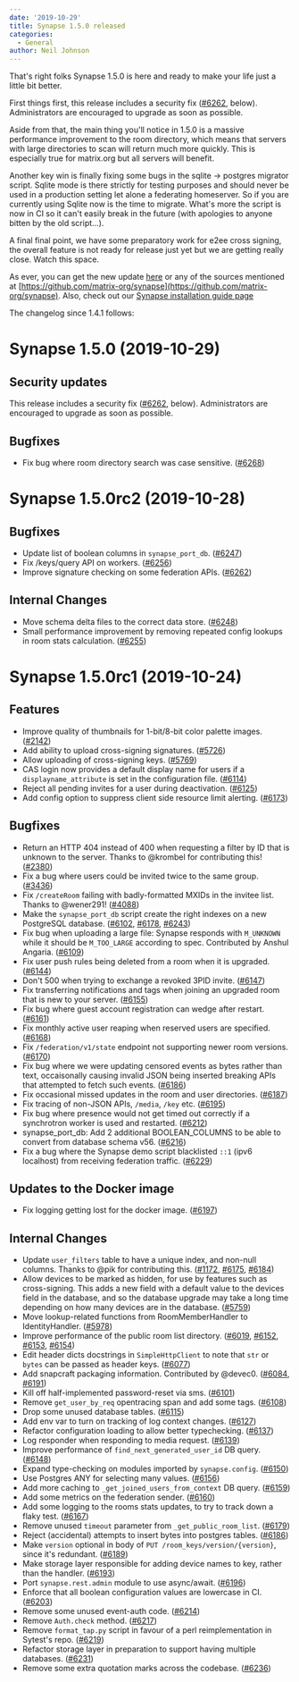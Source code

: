 ```yaml
---
date: '2019-10-29'
title: Synapse 1.5.0 released
categories:
  - General
author: Neil Johnson
---
```


That's right folks Synapse 1.5.0 is here and ready to make your life just a little bit better.

First things first, this release includes a security fix ([\#6262](https://github.com/matrix-org/synapse/issues/6262), below). Administrators are encouraged to upgrade as soon as possible.

Aside from that, the main thing you'll notice in 1.5.0 is a massive performance improvement to the room directory, which means that servers with large directories to scan will return much more quickly. This is especially true for matrix.org but all servers will benefit.

Another key win is finally fixing some bugs in the sqlite -> postgres migrator script. Sqlite mode is there strictly for testing purposes and should never be used in a production setting let alone a federating homeserver. So if you are currently using Sqlite now is the time to migrate. What's more the script is now in CI so it can't easily break in the future (with apologies to anyone bitten by the old script...).

A final final point, we have some preparatory work for e2ee cross signing, the overall feature is not ready for release just yet but we are getting really close. Watch this space.

As ever, you can get the new update [here](https://github.com/matrix-org/synapse/releases/tag/v1.5.0) or any of the sources mentioned at [https://github.com/matrix-org/synapse](https://github.com/matrix-org/synapse). Also, check out our [Synapse installation guide page](https://matrix.org/docs/guides/installing-synapse)

The changelog since 1.4.1 follows:

Synapse 1.5.0 (2019-10-29)
==========================

Security updates
----------------

This release includes a security fix ([\#6262](https://github.com/matrix-org/synapse/issues/6262), below). Administrators are encouraged to upgrade as soon as possible.

Bugfixes
--------

- Fix bug where room directory search was case sensitive. ([\#6268](https://github.com/matrix-org/synapse/issues/6268))


Synapse 1.5.0rc2 (2019-10-28)
=============================

Bugfixes
--------

- Update list of boolean columns in `synapse_port_db`. ([\#6247](https://github.com/matrix-org/synapse/issues/6247))
- Fix /keys/query API on workers. ([\#6256](https://github.com/matrix-org/synapse/issues/6256))
- Improve signature checking on some federation APIs. ([\#6262](https://github.com/matrix-org/synapse/issues/6262))


Internal Changes
----------------

- Move schema delta files to the correct data store. ([\#6248](https://github.com/matrix-org/synapse/issues/6248))
- Small performance improvement by removing repeated config lookups in room stats calculation. ([\#6255](https://github.com/matrix-org/synapse/issues/6255))


Synapse 1.5.0rc1 (2019-10-24)
==========================

Features
--------

- Improve quality of thumbnails for 1-bit/8-bit color palette images. ([\#2142](https://github.com/matrix-org/synapse/issues/2142))
- Add ability to upload cross-signing signatures. ([\#5726](https://github.com/matrix-org/synapse/issues/5726))
- Allow uploading of cross-signing keys. ([\#5769](https://github.com/matrix-org/synapse/issues/5769))
- CAS login now provides a default display name for users if a `displayname_attribute` is set in the configuration file. ([\#6114](https://github.com/matrix-org/synapse/issues/6114))
- Reject all pending invites for a user during deactivation. ([\#6125](https://github.com/matrix-org/synapse/issues/6125))
- Add config option to suppress client side resource limit alerting. ([\#6173](https://github.com/matrix-org/synapse/issues/6173))


Bugfixes
--------

- Return an HTTP 404 instead of 400 when requesting a filter by ID that is unknown to the server. Thanks to @krombel for contributing this! ([\#2380](https://github.com/matrix-org/synapse/issues/2380))
- Fix a bug where users could be invited twice to the same group. ([\#3436](https://github.com/matrix-org/synapse/issues/3436))
- Fix `/createRoom` failing with badly-formatted MXIDs in the invitee list. Thanks to @wener291! ([\#4088](https://github.com/matrix-org/synapse/issues/4088))
- Make the `synapse_port_db` script create the right indexes on a new PostgreSQL database. ([\#6102](https://github.com/matrix-org/synapse/issues/6102), [\#6178](https://github.com/matrix-org/synapse/issues/6178), [\#6243](https://github.com/matrix-org/synapse/issues/6243))
- Fix bug when uploading a large file: Synapse responds with `M_UNKNOWN` while it should be `M_TOO_LARGE` according to spec. Contributed by Anshul Angaria. ([\#6109](https://github.com/matrix-org/synapse/issues/6109))
- Fix user push rules being deleted from a room when it is upgraded. ([\#6144](https://github.com/matrix-org/synapse/issues/6144))
- Don't 500 when trying to exchange a revoked 3PID invite. ([\#6147](https://github.com/matrix-org/synapse/issues/6147))
- Fix transferring notifications and tags when joining an upgraded room that is new to your server. ([\#6155](https://github.com/matrix-org/synapse/issues/6155))
- Fix bug where guest account registration can wedge after restart. ([\#6161](https://github.com/matrix-org/synapse/issues/6161))
- Fix monthly active user reaping when reserved users are specified. ([\#6168](https://github.com/matrix-org/synapse/issues/6168))
- Fix `/federation/v1/state` endpoint not supporting newer room versions. ([\#6170](https://github.com/matrix-org/synapse/issues/6170))
- Fix bug where we were updating censored events as bytes rather than text, occaisonally causing invalid JSON being inserted breaking APIs that attempted to fetch such events. ([\#6186](https://github.com/matrix-org/synapse/issues/6186))
- Fix occasional missed updates in the room and user directories. ([\#6187](https://github.com/matrix-org/synapse/issues/6187))
- Fix tracing of non-JSON APIs, `/media`, `/key` etc. ([\#6195](https://github.com/matrix-org/synapse/issues/6195))
- Fix bug where presence would not get timed out correctly if a synchrotron worker is used and restarted. ([\#6212](https://github.com/matrix-org/synapse/issues/6212))
- synapse_port_db: Add 2 additional BOOLEAN_COLUMNS to be able to convert from database schema v56. ([\#6216](https://github.com/matrix-org/synapse/issues/6216))
- Fix a bug where the Synapse demo script blacklisted `::1` (ipv6 localhost) from receiving federation traffic. ([\#6229](https://github.com/matrix-org/synapse/issues/6229))


Updates to the Docker image
---------------------------

- Fix logging getting lost for the docker image. ([\#6197](https://github.com/matrix-org/synapse/issues/6197))


Internal Changes
----------------

- Update `user_filters` table to have a unique index, and non-null columns. Thanks to @pik for contributing this. ([\#1172](https://github.com/matrix-org/synapse/issues/1172), [\#6175](https://github.com/matrix-org/synapse/issues/6175), [\#6184](https://github.com/matrix-org/synapse/issues/6184))
- Allow devices to be marked as hidden, for use by features such as cross-signing.
  This adds a new field with a default value to the devices field in the database,
  and so the database upgrade may take a long time depending on how many devices
  are in the database. ([\#5759](https://github.com/matrix-org/synapse/issues/5759))
- Move lookup-related functions from RoomMemberHandler to IdentityHandler. ([\#5978](https://github.com/matrix-org/synapse/issues/5978))
- Improve performance of the public room list directory. ([\#6019](https://github.com/matrix-org/synapse/issues/6019), [\#6152](https://github.com/matrix-org/synapse/issues/6152), [\#6153](https://github.com/matrix-org/synapse/issues/6153), [\#6154](https://github.com/matrix-org/synapse/issues/6154))
- Edit header dicts docstrings in `SimpleHttpClient` to note that `str` or `bytes` can be passed as header keys. ([\#6077](https://github.com/matrix-org/synapse/issues/6077))
- Add snapcraft packaging information. Contributed by @devec0. ([\#6084](https://github.com/matrix-org/synapse/issues/6084), [\#6191](https://github.com/matrix-org/synapse/issues/6191))
- Kill off half-implemented password-reset via sms. ([\#6101](https://github.com/matrix-org/synapse/issues/6101))
- Remove `get_user_by_req` opentracing span and add some tags. ([\#6108](https://github.com/matrix-org/synapse/issues/6108))
- Drop some unused database tables. ([\#6115](https://github.com/matrix-org/synapse/issues/6115))
- Add env var to turn on tracking of log context changes. ([\#6127](https://github.com/matrix-org/synapse/issues/6127))
- Refactor configuration loading to allow better typechecking. ([\#6137](https://github.com/matrix-org/synapse/issues/6137))
- Log responder when responding to media request. ([\#6139](https://github.com/matrix-org/synapse/issues/6139))
- Improve performance of `find_next_generated_user_id` DB query. ([\#6148](https://github.com/matrix-org/synapse/issues/6148))
- Expand type-checking on modules imported by `synapse.config`. ([\#6150](https://github.com/matrix-org/synapse/issues/6150))
- Use Postgres ANY for selecting many values. ([\#6156](https://github.com/matrix-org/synapse/issues/6156))
- Add more caching to `_get_joined_users_from_context` DB query. ([\#6159](https://github.com/matrix-org/synapse/issues/6159))
- Add some metrics on the federation sender. ([\#6160](https://github.com/matrix-org/synapse/issues/6160))
- Add some logging to the rooms stats updates, to try to track down a flaky test. ([\#6167](https://github.com/matrix-org/synapse/issues/6167))
- Remove unused `timeout` parameter from `_get_public_room_list`. ([\#6179](https://github.com/matrix-org/synapse/issues/6179))
- Reject (accidental) attempts to insert bytes into postgres tables. ([\#6186](https://github.com/matrix-org/synapse/issues/6186))
- Make `version` optional in body of `PUT /room_keys/version/{version}`, since it's redundant. ([\#6189](https://github.com/matrix-org/synapse/issues/6189))
- Make storage layer responsible for adding device names to key, rather than the handler. ([\#6193](https://github.com/matrix-org/synapse/issues/6193))
- Port `synapse.rest.admin` module to use async/await. ([\#6196](https://github.com/matrix-org/synapse/issues/6196))
- Enforce that all boolean configuration values are lowercase in CI. ([\#6203](https://github.com/matrix-org/synapse/issues/6203))
- Remove some unused event-auth code. ([\#6214](https://github.com/matrix-org/synapse/issues/6214))
- Remove `Auth.check` method. ([\#6217](https://github.com/matrix-org/synapse/issues/6217))
- Remove `format_tap.py` script in favour of a perl reimplementation in Sytest's repo. ([\#6219](https://github.com/matrix-org/synapse/issues/6219))
- Refactor storage layer in preparation to support having multiple databases. ([\#6231](https://github.com/matrix-org/synapse/issues/6231))
- Remove some extra quotation marks across the codebase. ([\#6236](https://github.com/matrix-org/synapse/issues/6236))
